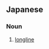 ==Japanese==
{{ja-kanjitab}}

===Noun===
{{ja-noun|はえなわ}}

# {{lb|ja|fishing|sort=はえなわ}} [[longline]]
